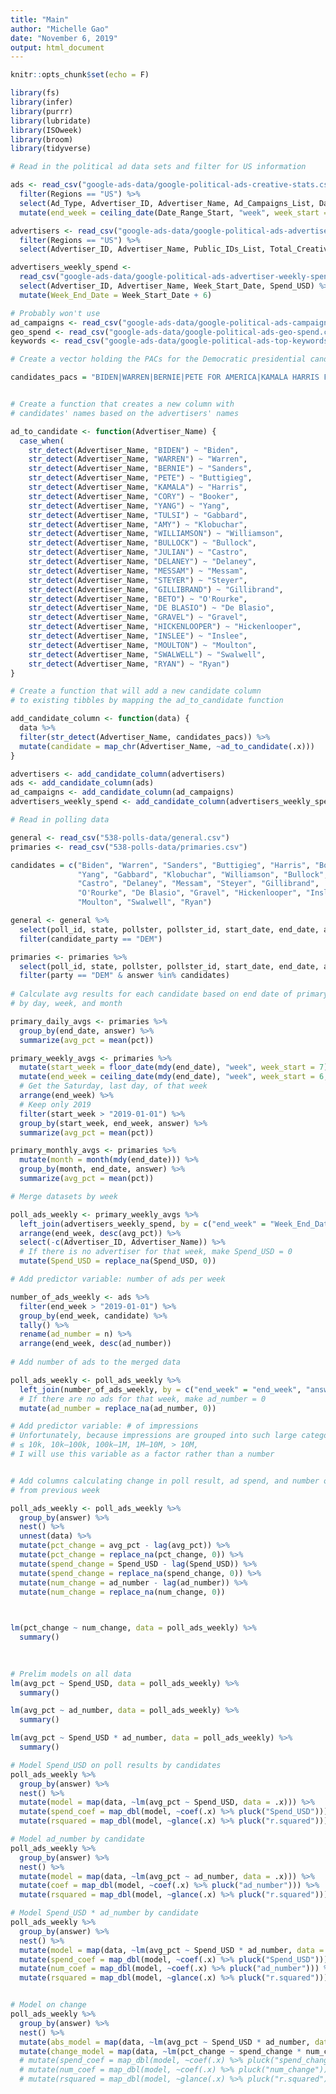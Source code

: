 ```yaml
---
title: "Main"
author: "Michelle Gao"
date: "November 6, 2019"
output: html_document
---
```


```r
knitr::opts_chunk$set(echo = F)

library(fs)
library(infer)
library(purrr)
library(lubridate)
library(ISOweek)
library(broom)
library(tidyverse)

```

```r

# Read in the political ad data sets and filter for US information

ads <- read_csv("google-ads-data/google-political-ads-creative-stats.csv") %>% 
  filter(Regions == "US") %>% 
  select(Ad_Type, Advertiser_ID, Advertiser_Name, Ad_Campaigns_List, Date_Range_Start, Date_Range_End, Num_of_Days, Impressions, Spend_USD, Spend_Range_Min_USD, Spend_Range_Max_USD) %>% 
  mutate(end_week = ceiling_date(Date_Range_Start, "week", week_start = 6, change_on_boundary = F))

advertisers <- read_csv("google-ads-data/google-political-ads-advertiser-stats.csv") %>% 
  filter(Regions == "US") %>% 
  select(Advertiser_ID, Advertiser_Name, Public_IDs_List, Total_Creatives, Spend_USD)

advertisers_weekly_spend <-
  read_csv("google-ads-data/google-political-ads-advertiser-weekly-spend.csv") %>% 
  select(Advertiser_ID, Advertiser_Name, Week_Start_Date, Spend_USD) %>% 
  mutate(Week_End_Date = Week_Start_Date + 6)

# Probably won't use
ad_campaigns <- read_csv("google-ads-data/google-political-ads-campaign-targeting.csv")
geo_spend <- read_csv("google-ads-data/google-political-ads-geo-spend.csv")
keywords <- read_csv("google-ads-data/google-political-ads-top-keywords-history.csv")

# Create a vector holding the PACs for the Democratic presidential candidates

candidates_pacs = "BIDEN|WARREN|BERNIE|PETE FOR AMERICA|KAMALA HARRIS FOR THE PEOPLE|CORY 2020|YANG|TULSI NOW|WILLIAMSON|AMY FOR AMERICA|BULLOCK FOR PRESIDENT|JULIAN FOR THE FUTURE|JOHN DELANEY|WAYNE MESSAM|TOM STEYER|GILLIBRAND 2020|BETO FOR AMERICA|DE BLASIO|MIKE GRAVEL|HICKENLOOPER|INSLEE|SETH MOULTON|SWALWELL|TIM RYAN"


# Create a function that creates a new column with 
# candidates' names based on the advertisers' names

ad_to_candidate <- function(Advertiser_Name) {
  case_when(
    str_detect(Advertiser_Name, "BIDEN") ~ "Biden",
    str_detect(Advertiser_Name, "WARREN") ~ "Warren",
    str_detect(Advertiser_Name, "BERNIE") ~ "Sanders",
    str_detect(Advertiser_Name, "PETE") ~ "Buttigieg",
    str_detect(Advertiser_Name, "KAMALA") ~ "Harris",
    str_detect(Advertiser_Name, "CORY") ~ "Booker",
    str_detect(Advertiser_Name, "YANG") ~ "Yang",
    str_detect(Advertiser_Name, "TULSI") ~ "Gabbard",
    str_detect(Advertiser_Name, "AMY") ~ "Klobuchar",
    str_detect(Advertiser_Name, "WILLIAMSON") ~ "Williamson",
    str_detect(Advertiser_Name, "BULLOCK") ~ "Bullock",
    str_detect(Advertiser_Name, "JULIAN") ~ "Castro",
    str_detect(Advertiser_Name, "DELANEY") ~ "Delaney",
    str_detect(Advertiser_Name, "MESSAM") ~ "Messam",
    str_detect(Advertiser_Name, "STEYER") ~ "Steyer",
    str_detect(Advertiser_Name, "GILLIBRAND") ~ "Gillibrand",
    str_detect(Advertiser_Name, "BETO") ~ "O'Rourke",
    str_detect(Advertiser_Name, "DE BLASIO") ~ "De Blasio",
    str_detect(Advertiser_Name, "GRAVEL") ~ "Gravel",
    str_detect(Advertiser_Name, "HICKENLOOPER") ~ "Hickenlooper",
    str_detect(Advertiser_Name, "INSLEE") ~ "Inslee",
    str_detect(Advertiser_Name, "MOULTON") ~ "Moulton",
    str_detect(Advertiser_Name, "SWALWELL") ~ "Swalwell",
    str_detect(Advertiser_Name, "RYAN") ~ "Ryan")
}

# Create a function that will add a new candidate column
# to existing tibbles by mapping the ad_to_candidate function

add_candidate_column <- function(data) {
  data %>% 
  filter(str_detect(Advertiser_Name, candidates_pacs)) %>% 
  mutate(candidate = map_chr(Advertiser_Name, ~ad_to_candidate(.x)))
}

advertisers <- add_candidate_column(advertisers)
ads <- add_candidate_column(ads)
ad_campaigns <- add_candidate_column(ad_campaigns)
advertisers_weekly_spend <- add_candidate_column(advertisers_weekly_spend)

```

```r

# Read in polling data

general <- read_csv("538-polls-data/general.csv")
primaries <- read_csv("538-polls-data/primaries.csv")

candidates = c("Biden", "Warren", "Sanders", "Buttigieg", "Harris", "Booker",
               "Yang", "Gabbard", "Klobuchar", "Williamson", "Bullock", 
               "Castro", "Delaney", "Messam", "Steyer", "Gillibrand", 
               "O'Rourke", "De Blasio", "Gravel", "Hickenlooper", "Inslee", 
               "Moulton", "Swalwell", "Ryan")

general <- general %>% 
  select(poll_id, state, pollster, pollster_id, start_date, end_date, answer, candidate_name, candidate_party, pct) %>% 
  filter(candidate_party == "DEM") 

primaries <- primaries %>% 
  select(poll_id, state, pollster, pollster_id, start_date, end_date, answer, candidate_name, party, pct) %>% 
  filter(party == "DEM" & answer %in% candidates)
  
# Calculate avg results for each candidate based on end date of primary polls
# by day, week, and month

primary_daily_avgs <- primaries %>% 
  group_by(end_date, answer) %>% 
  summarize(avg_pct = mean(pct))

primary_weekly_avgs <- primaries %>% 
  mutate(start_week = floor_date(mdy(end_date), "week", week_start = 7)) %>%
  mutate(end_week = ceiling_date(mdy(end_date), "week", week_start = 6, change_on_boundary = F)) %>%
  # Get the Saturday, last day, of that week
  arrange(end_week) %>% 
  # Keep only 2019
  filter(start_week > "2019-01-01") %>%  
  group_by(start_week, end_week, answer) %>% 
  summarize(avg_pct = mean(pct))

primary_monthly_avgs <- primaries %>% 
  mutate(month = month(mdy(end_date))) %>% 
  group_by(month, end_date, answer) %>% 
  summarize(avg_pct = mean(pct))
```

```r

# Merge datasets by week 

poll_ads_weekly <- primary_weekly_avgs %>% 
  left_join(advertisers_weekly_spend, by = c("end_week" = "Week_End_Date", "start_week" = "Week_Start_Date", "answer" = "candidate")) %>% 
  arrange(end_week, desc(avg_pct)) %>% 
  select(-c(Advertiser_ID, Advertiser_Name)) %>% 
  # If there is no advertiser for that week, make Spend_USD = 0
  mutate(Spend_USD = replace_na(Spend_USD, 0)) 

# Add predictor variable: number of ads per week

number_of_ads_weekly <- ads %>% 
  filter(end_week > "2019-01-01") %>% 
  group_by(end_week, candidate) %>% 
  tally() %>% 
  rename(ad_number = n) %>% 
  arrange(end_week, desc(ad_number))
  
# Add number of ads to the merged data 

poll_ads_weekly <- poll_ads_weekly %>% 
  left_join(number_of_ads_weekly, by = c("end_week" = "end_week", "answer" = "candidate")) %>% 
  # If there are no ads for that week, make ad_number = 0
  mutate(ad_number = replace_na(ad_number, 0)) 

# Add predictor variable: # of impressions
# Unfortunately, because impressions are grouped into such large categories 
# ≤ 10k, 10k–100k, 100k–1M, 1M–10M, > 10M, 
# I will use this variable as a factor rather than a number


# Add columns calculating change in poll result, ad spend, and number of ads
# from previous week

poll_ads_weekly <- poll_ads_weekly %>% 
  group_by(answer) %>% 
  nest() %>% 
  unnest(data) %>% 
  mutate(pct_change = avg_pct - lag(avg_pct)) %>% 
  mutate(pct_change = replace_na(pct_change, 0)) %>% 
  mutate(spend_change = Spend_USD - lag(Spend_USD)) %>% 
  mutate(spend_change = replace_na(spend_change, 0)) %>% 
  mutate(num_change = ad_number - lag(ad_number)) %>% 
  mutate(num_change = replace_na(num_change, 0)) 
  


lm(pct_change ~ num_change, data = poll_ads_weekly) %>% 
  summary()
 
  
```

```r

# Prelim models on all data
lm(avg_pct ~ Spend_USD, data = poll_ads_weekly) %>% 
  summary()

lm(avg_pct ~ ad_number, data = poll_ads_weekly) %>% 
  summary()

lm(avg_pct ~ Spend_USD * ad_number, data = poll_ads_weekly) %>% 
  summary()

# Model Spend_USD on poll results by candidates
poll_ads_weekly %>% 
  group_by(answer) %>% 
  nest() %>% 
  mutate(model = map(data, ~lm(avg_pct ~ Spend_USD, data = .x))) %>% 
  mutate(spend_coef = map_dbl(model, ~coef(.x) %>% pluck("Spend_USD"))) %>% 
  mutate(rsquared = map_dbl(model, ~glance(.x) %>% pluck("r.squared")))

# Model ad_number by candidate
poll_ads_weekly %>% 
  group_by(answer) %>% 
  nest() %>% 
  mutate(model = map(data, ~lm(avg_pct ~ ad_number, data = .x))) %>% 
  mutate(coef = map_dbl(model, ~coef(.x) %>% pluck("ad_number"))) %>% 
  mutate(rsquared = map_dbl(model, ~glance(.x) %>% pluck("r.squared")))

# Model Spend_USD * ad_number by candidate
poll_ads_weekly %>% 
  group_by(answer) %>% 
  nest() %>% 
  mutate(model = map(data, ~lm(avg_pct ~ Spend_USD * ad_number, data = .x))) %>% 
  mutate(spend_coef = map_dbl(model, ~coef(.x) %>% pluck("Spend_USD"))) %>% 
  mutate(num_coef = map_dbl(model, ~coef(.x) %>% pluck("ad_number"))) %>% 
  mutate(rsquared = map_dbl(model, ~glance(.x) %>% pluck("r.squared")))


# Model on change
poll_ads_weekly %>% 
  group_by(answer) %>% 
  nest() %>% 
  mutate(abs_model = map(data, ~lm(avg_pct ~ Spend_USD * ad_number, data = .x))) %>%
  mutate(change_model = map(data, ~lm(pct_change ~ spend_change * num_change, data = .x))) 
  # mutate(spend_coef = map_dbl(model, ~coef(.x) %>% pluck("spend_change"))) %>% 
  # mutate(num_coef = map_dbl(model, ~coef(.x) %>% pluck("num_change"))) %>% 
  # mutate(rsquared = map_dbl(model, ~glance(.x) %>% pluck("r.squared")))
```

```r


```

